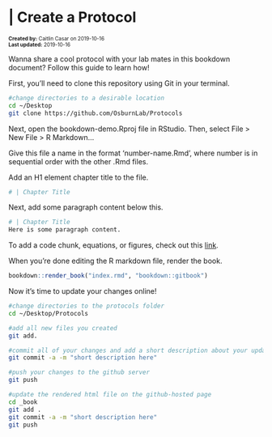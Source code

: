 # | Create a Protocol
<font size="1">**Created by:** Caitlin Casar on 2019-10-16 </br>
**Last updated:** 2019-10-16 </font>

Wanna share a cool protocol with your lab mates in this bookdown document? Follow this guide to learn how! 

First, you'll need to clone this repository using Git in your terminal. 
```bash
#change directories to a desirable location
cd ~/Desktop
git clone https://github.com/OsburnLab/Protocols
```

Next, open the bookdown-demo.Rproj file in RStudio. Then, select File > New File > R Markdown...

Give this file a name in the format 'number-name.Rmd', where number is in sequential order with the other .Rmd files.

Add an H1 element chapter title to the file.
```r
# | Chapter Title
```

Next, add some paragraph content below this.
```r
# | Chapter Title
Here is some paragraph content.
```

To add a code chunk, equations, or figures, check out this [link](https://bookdown.org/yihui/bookdown/components.html).

When you're done editing the R markdown file, render the book.
```r
bookdown::render_book("index.rmd", "bookdown::gitbook")
```

Now it's time to update your changes online!
```bash
#change directories to the protocols folder
cd ~/Desktop/Protocols

#add all new files you created
git add.

#commit all of your changes and add a short description about your update
git commit -a -m "short description here"

#push your changes to the github server
git push

#update the rendered html file on the github-hosted page
cd _book
git add .
git commit -a -m "short description here"
git push
```

